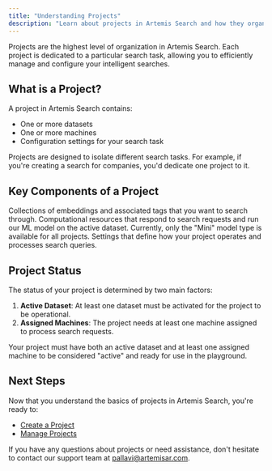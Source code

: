 ```yaml
---
title: "Understanding Projects"
description: "Learn about projects in Artemis Search and how they organize your search tasks"
---
```


Projects are the highest level of organization in Artemis Search. Each project is dedicated to a particular search task, allowing you to efficiently manage and configure your intelligent searches.

## What is a Project?

A project in Artemis Search contains:

- One or more datasets
- One or more machines
- Configuration settings for your search task

<Note>
  Projects are designed to isolate different search tasks. For example, if you're creating a search for companies, you'd dedicate one project to it.
</Note>

## Key Components of a Project

<CardGroup cols={2}>
  <Card title="Datasets" icon="database">
    Collections of embeddings and associated tags that you want to search through.
  </Card>
  <Card title="Machines" icon="server">
    Computational resources that respond to search requests and run our ML model on the active dataset.
  </Card>
  <Card title="Model Type" icon="microchip">
    Currently, only the "Mini" model type is available for all projects.
  </Card>
  <Card title="Configuration" icon="gears">
    Settings that define how your project operates and processes search queries.
  </Card>
</CardGroup>

## Project Status

The status of your project is determined by two main factors:

1. **Active Dataset**: At least one dataset must be activated for the project to be operational.
2. **Assigned Machines**: The project needs at least one machine assigned to process search requests.

<Warning>
  Your project must have both an active dataset and at least one assigned machine to be considered "active" and ready for use in the playground.
</Warning>

## Next Steps

Now that you understand the basics of projects in Artemis Search, you're ready to:

- [Create a Project](/create-a-project)
- [Manage Projects](/manage-projects)

If you have any questions about projects or need assistance, don't hesitate to contact our support team at [pallavi@artemisar.com](mailto:pallavi@artemisar.com).